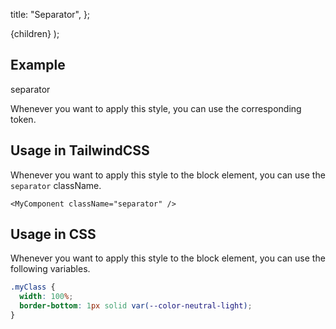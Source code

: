 
  title: "Separator",
};

  <MdxLayout metadata={metadata}>{children}</MdxLayout>
);

## Example

<div key="separator" className="box flex items-center">
  <div style={{ flex: "0 0 96px" }}>
    <div className="title-m">separator</div>
  </div>
  <div className="separator w-[240px] h-0" />
</div>

Whenever you want to apply this style, you can use the corresponding token.

## Usage in TailwindCSS

Whenever you want to apply this style to the block element, you can use the `separator` className.

```tsx
<MyComponent className="separator" />
```

## Usage in CSS

Whenever you want to apply this style to the block element, you can use the following variables.

```css
.myClass {
  width: 100%;
  border-bottom: 1px solid var(--color-neutral-light);
}
```
